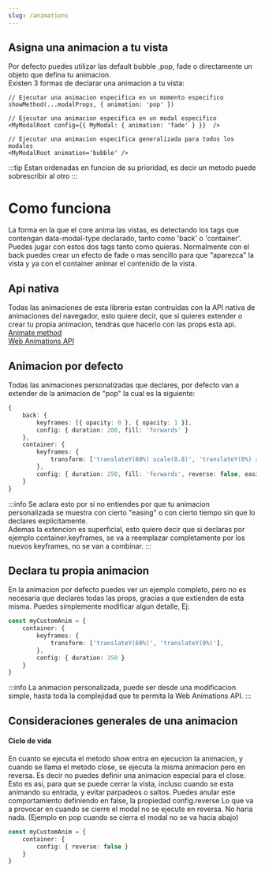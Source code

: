 ```yaml
---
slug: /animations
---
```



## Asigna una animacion a tu vista
Por defecto puedes utilizar las default <Highlight>bubble</Highlight> ,<Highlight>pop</Highlight>, <Highlight>fade</Highlight> o directamente un objeto que defina tu animacion.<br/>
Existen 3 formas de declarar una animacion a tu vista:
```tsx
// Ejecutar una animacion especifica en un momento especifico
showMethod(...modalProps, { animation: 'pop' })
```
```tsx
// Ejecutar una animacion especifica en un modal especifico
<MyModalRoot config={{ MyModal: { animation: 'fade' } }}  />
```
```tsx
// Ejecutar una animacion especifica generalizada para todos los modales
<MyModalRoot animation='bubble' />
```
:::tip
Estan ordenadas en funcion de su prioridad, es decir un metodo puede sobrescribir al otro
:::

# Como funciona

La forma en la que el core anima las vistas, es detectando los tags que contengan <Highlight>data-modal-type</Highlight> declarado, tanto como 'back' o 'container'.
Puedes jugar con estos dos tags tanto como quieras. Normalmente con el back puedes crear un efecto de fade o mas sencillo para que "aparezca" la vista y ya con el container animar el contenido de la vista.


## Api nativa

Todas las animaciones de esta libreria estan contruidas con la API nativa de animaciones del navegador, esto quiere decir, que si quieres extender o crear tu propia animacion, tendras que hacerlo con las props esta api.<br/>
[Animate method](https://developer.mozilla.org/en-US/docs/Web/API/Element/animate)<br/>
[Web Animations API](https://developer.mozilla.org/en-US/docs/Web/API/Web_Animations_API)<br/>

## Animacion por defecto

Todas las animaciones personalizadas que declares, por defecto van a extender de la animacion de "pop" la cual es la siguiente:
```ts
{
    back: {
        keyframes: [{ opacity: 0 }, { opacity: 1 }],
        config: { duration: 200, fill: 'forwards' }
    },
    container: {
        keyframes: {
            transform: ['translateY(60%) scale(0.8)', 'translateY(0%) scale(1)'],
        },
        config: { duration: 250, fill: 'forwards', reverse: false, easing: 'cubic-bezier(.47,1.64,.41,.8)' }
    }
}
```

:::info
Se aclara esto por si no entiendes por que tu animacion personalizada se muestra con cierto "easing" o con cierto tiempo sin que lo declares explicitamente.
<br/>Ademas la extencion es superficial, esto quiere decir que si declaras por ejemplo <Highlight>container.keyframes</Highlight>, se va a reemplazar completamente por los nuevos keyframes, no se van a combinar.
:::

## Declara tu propia animacion

En la animacion por defecto puedes ver un ejemplo completo, pero no es necesaria que declares todas las props, gracias a que extienden de esta misma. Puedes simplemente modificar algun detalle, Ej:
```typescript
const myCustomAnim = {
    container: {
        keyframes: {
            transform: ['translateY(60%)', 'translateY(0%)'],
        },
        config: { duration: 350 }
    }
}
```
:::info
La animacion personalizada, puede ser desde una modificacion simple, hasta toda la complejidad que te permita la Web Animations API.
:::

## Consideraciones generales de una animacion

#### Ciclo de vida
En cuanto se ejecuta el metodo show entra en ejecucion la animacion, y cuando se llama el metodo close, se ejecuta la misma animacion pero en reversa.
Es decir no puedes definir una animacion especial para el close. Esto es asi, para que se puede cerrar la vista, incluso cuando se esta animando su entrada, y evitar parpadeos o saltos. Puedes anular este comportamiento definiendo en false, la propiedad <Highlight>config.reverse</Highlight>
Lo que va a provocar en cuando se cierre el modal no se ejecute en reversa. No haria nada. (Ejemplo en pop cuando se cierra el modal no se va hacia abajo)
```typescript
const myCustomAnim = {
    container: {
        config: { reverse: false }
    }
}
```